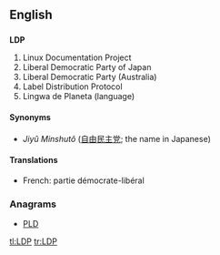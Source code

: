 ==English==

==={{initialism}}===
'''LDP'''

# Linux Documentation Project
# Liberal Democratic Party of Japan
# Liberal Democratic Party (Australia)
# Label Distribution Protocol
# Lingwa de Planeta (language)

====Synonyms====
* {{italbrac|Liberal Democratic Party of Japan}} ''Jiyû Minshutô'' ([[自由]][[民主]][[党]]; the name in Japanese)

====Translations====
{{trans-top|Liberal Democratic Party of Japan}}
* French: partie démocrate-libéral
{{trans-mid}}
{{trans-bottom}}

===Anagrams===
* [[PLD#English|PLD]]

[[tl:LDP]]
[[tr:LDP]]